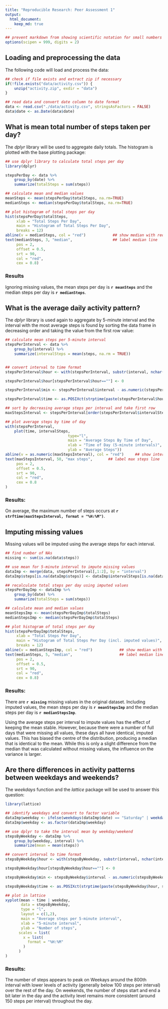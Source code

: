 ```yaml
---
title: "Reproducible Research: Peer Assessment 1"
output: 
  html_document:
    keep_md: true
---
```

    
```r
## prevent markdown from showing scientific notation for small numbers
options(scipen = 999, digits = 2)
```

## Loading and preprocessing the data

The following code will load and process the data:
```r
## check if file exists and extract zip if necessary
if(!file.exists("data/activity.csv")) {
    unzip("activity.zip", exdir = "data")
}

## read data and convert date column to date format
data <- read.csv("./data/activity.csv", stringsAsFactors = FALSE)
data$date <- as.Date(data$date)
``` 

## What is mean total number of steps taken per day?

The *dplyr* library will be used to aggregate daily totals. The histogram is plotted with the base plotting package:
``` r
## use dplyr library to calculate total steps per day
library(dplyr)

stepsPerDay <- data %>% 
    group_by(date) %>% 
    summarize(totalSteps = sum(steps))

## calculate mean and median values
meanSteps <- mean(stepsPerDay$totalSteps, na.rm=TRUE)
medianSteps <- median(stepsPerDay$totalSteps, na.rm=TRUE)

## plot histogram of total steps per day
hist(stepsPerDay$totalSteps, 
     xlab = "Total Steps Per Day", 
     main = "Histogram of Total Steps Per Day",
     breaks = 12)
abline(v = medianSteps, col = "red")            ## show median with red line
text(medianSteps, 3, "median",                  ## label median line
     pos = 2, 
     offset = 0.5, 
     srt = 90, 
     col = "red", 
     cex = 0.8)

```

### Results
Ignoring missing values, the mean steps per day is **`r meanSteps`** and the median steps per day is **`r medianSteps`**.

## What is the average daily activity pattern?

The *dplyr* library is used again to aggregate by 5-minute interval and the interval with the most average steps is found by sorting the data frame in decreasing order and taking the value from the first row value:
```r

## calculate mean steps per 5-minute interval
stepsPerInterval <- data %>% 
    group_by(interval) %>% 
    summarize(intervalSteps = mean(steps, na.rm = TRUE))


## convert interval to time format
stepsPerInterval$hour <- with(stepsPerInterval, substr(interval, nchar(interval)-3, nchar(interval)-2))

stepsPerInterval$hour[stepsPerInterval$hour==""] <- 0

stepsPerInterval$min <- stepsPerInterval$interval - as.numeric(stepsPerInterval$hour)*100

stepsPerInterval$time <- as.POSIXct(strptime(paste(stepsPerInterval$hour, stepsPerInterval$min, sep=":"), "%H:%M"))   

## sort by decreasing average steps per interval and take first row
maxStepsInterval <- stepsPerInterval[order(stepsPerInterval$intervalSteps, decreasing = TRUE), ][1, ]$time

## plot average steps by time of day
with(stepsPerInterval,
    plot(time, intervalSteps, 
                            type="l", 
                            main = "Average Steps By Time of Day",
                            xlab = "Time of Day (5-minute intervals)",
                            ylab = "Average Steps"))
abline(v = as.numeric(maxStepsInterval), col = "red")     ## show interval with the max steps
text(maxStepsInterval, 50, "max steps",       ## label max steps line
     pos = 2, 
     offset = 0.5, 
     srt = 90, 
     col = "red", 
     cex = 0.8
)

```

### Results:
On average, the maximum number of steps occurs at **`r strftime(maxStepsInterval, format = "%H:%M")`**.  

## Imputing missing values

Missing values will be imputed using the average steps for each interval.
```r

## find number of NAs
missing <- sum(is.na(data$steps))

## use mean for 5-minute interval to impute missing values
dataImp <- merge(data, stepsPerInterval[,1:2], by = "interval")
dataImp$steps[is.na(dataImp$steps)] <- dataImp$intervalSteps[is.na(dataImp$steps)]

## recalculate total steps per day using imputed values
stepsPerDayImp <- dataImp %>% 
    group_by(date) %>% 
    summarize(totalSteps = sum(steps))

## calculate mean and median values
meanStepsImp <- mean(stepsPerDayImp$totalSteps)
medianStepsImp <- median(stepsPerDayImp$totalSteps)

## plot histogram of total steps per day
hist(stepsPerDayImp$totalSteps, 
     xlab = "Total Steps Per Day", 
     main = "Histogram of Total Steps Per Day (incl. imputed values)",
     breaks = 12)
abline(v = medianStepsImp, col = "red")            ## show median with red line
text(medianSteps, 5, "median",                     ## label median line
     pos = 2, 
     offset = 0.5, 
     srt = 90, 
     col = "red", 
     cex = 0.8)
```

### Results:
There are **`r missing`** missing values in the original dataset. Including imputed values, the mean steps per day is **`r meanStepsImp`** and the median steps per day is **`r medianStepsImp`**.  

Using the average steps per interval to impute values has the effect of keeping the mean stable. However, because there were a number of full days that were missing all values, these days all have identical, imputed values. This has biased the centre of the distribution, producing a median that is identical to the mean. While this is only a slight difference from the median that was calculated without missing values, the influence on the variance is larger.

## Are there differences in activity patterns between weekdays and weekends?

The *weekdays* function and the *lattice* package will be used to answer this question:
```r

library(lattice)

## identify weekdays and convert to factor variable
dataImp$weekday <- ifelse(weekdays(dataImp$date) == "Saturday" | weekdays(dataImp$date) == "Sunday", "weekend", "weekday")
dataImp$weekday <- as.factor(dataImp$weekday)

## use dplyr to take the interval mean by weekday/weekend
stepsByWeekday <- dataImp %>%
    group_by(weekday, interval) %>%
    summarize(mean = mean(steps))

## convert interval to time format
stepsByWeekday$hour <- with(stepsByWeekday, substr(interval, nchar(interval)-3, nchar(interval)-2))

stepsByWeekday$hour[stepsByWeekday$hour==""] <- 0

stepsByWeekday$min <- stepsByWeekday$interval - as.numeric(stepsByWeekday$hour)*100

stepsByWeekday$time <- as.POSIXct(strptime(paste(stepsByWeekday$hour, stepsByWeekday$min, sep=":"), "%H:%M")) 

## plot in lattice
xyplot(mean ~ time | weekday,
       data = stepsByWeekday,
       type = "l",
       layout = c(1,2),
       main = "Average steps per 5-minute interval",
       xlab = "5-minute interval",
       ylab = "Number of steps",
      scales = list(
        x = list(
          format = "%H:%M"
        )
      )
)
```

### Results:
The number of steps appears to peak on Weekays around the 800th interval with lower levels of activity (generally below 100 steps per interval) over the rest of the day. On weekends, the number of steps start and end a bit later in the day and the activity level remains more consistent (around 150 steps per interval) throughout the day.